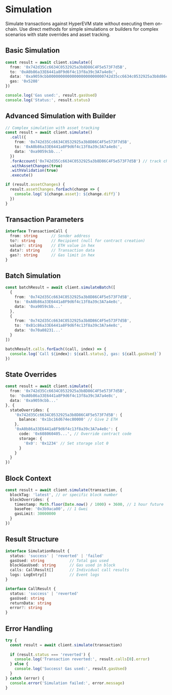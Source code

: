 # Simulation

Simulate transactions against HyperEVM state without executing them on-chain. Use direct methods for simple simulations or builders for complex scenarios with state overrides and asset tracking.

## Basic Simulation

```typescript
const result = await client.simulate({
  from: '0x742d35Cc6634C0532925a3b8D86C4F5e573F7d5B',
  to: '0xA0b86a33E6441a8F9d6f4c13f8a39c3A7a4e8c',
  data: '0xa9059cbb000000000000000000000000742d35cc6634c0532925a3b8d86c4f5e573f7d5b0000000000000000000000000000000000000000000000000de0b6b3a7640000',
  gas: '0x5208'
})

console.log('Gas used:', result.gasUsed)
console.log('Status:', result.status)
```

## Advanced Simulation with Builder

```typescript
// Complex simulation with asset tracking
const result = await client.simulate()
  .call({
    from: '0x742d35Cc6634C0532925a3b8D86C4F5e573F7d5B',
    to: '0xA0b86a33E6441a8F9d6f4c13f8a39c3A7a4e8c',
    data: '0xa9059cbb...'
  })
  .forAccount('0x742d35Cc6634C0532925a3b8D86C4F5e573F7d5B') // track changes for this account
  .withAssetChanges(true)
  .withValidation(true)
  .execute()

if (result.assetChanges) {
  result.assetChanges.forEach(change => {
    console.log(`${change.asset}: ${change.diff}`)
  })
}
```

## Transaction Parameters

```typescript
interface TransactionCall {
  from: string      // Sender address
  to?: string       // Recipient (null for contract creation)
  value?: string    // ETH value in hex
  data?: string     // Transaction data
  gas?: string      // Gas limit in hex
}
```

## Batch Simulation

```typescript
const batchResult = await client.simulateBatch([
  {
    from: '0x742d35Cc6634C0532925a3b8D86C4F5e573F7d5B',
    to: '0xA0b86a33E6441a8F9d6f4c13f8a39c3A7a4e8c',
    data: '0xa9059cbb...'
  },
  {
    from: '0x742d35Cc6634C0532925a3b8D86C4F5e573F7d5B',
    to: '0xB1c86a33E6441a8F9d6f4c13f8a39c3A7a4e8c',
    data: '0x70a08231...'
  }
])

batchResult.calls.forEach((call, index) => {
  console.log(`Call ${index}: ${call.status}, gas: ${call.gasUsed}`)
})
```

## State Overrides

```typescript
const result = await client.simulate({
  from: '0x742d35Cc6634C0532925a3b8D86C4F5e573F7d5B',
  to: '0xA0b86a33E6441a8F9d6f4c13f8a39c3A7a4e8c',
  data: '0xa9059cbb...'
}, {
  stateOverrides: {
    '0x742d35Cc6634C0532925a3b8D86C4F5e573F7d5B': {
      balance: '0x1bc16d674ec80000' // Give 2 ETH
    },
    '0xA0b86a33E6441a8F9d6f4c13f8a39c3A7a4e8c': {
      code: '0x608060405...', // Override contract code
      storage: {
        '0x0': '0x1234' // Set storage slot 0
      }
    }
  }
})
```

## Block Context

```typescript
const result = await client.simulate(transaction, {
  blockTag: 'latest', // or specific block number
  blockOverrides: {
    timestamp: Math.floor(Date.now() / 1000) + 3600, // 1 hour future
    baseFee: '0x3b9aca00', // 1 Gwei
    gasLimit: 30000000
  }
})
```

## Result Structure

```typescript
interface SimulationResult {
  status: 'success' | 'reverted' | 'failed'
  gasUsed: string           // Total gas used
  blockGasUsed: string      // Gas used in block
  calls: CallResult[]       // Individual call results
  logs: LogEntry[]          // Event logs
}

interface CallResult {
  status: 'success' | 'reverted'
  gasUsed: string
  returnData: string
  error?: string
}
```

## Error Handling

```typescript
try {
  const result = await client.simulate(transaction)
  
  if (result.status === 'reverted') {
    console.log('Transaction reverted:', result.calls[0].error)
  } else {
    console.log('Success! Gas used:', result.gasUsed)
  }
} catch (error) {
  console.error('Simulation failed:', error.message)
}
```